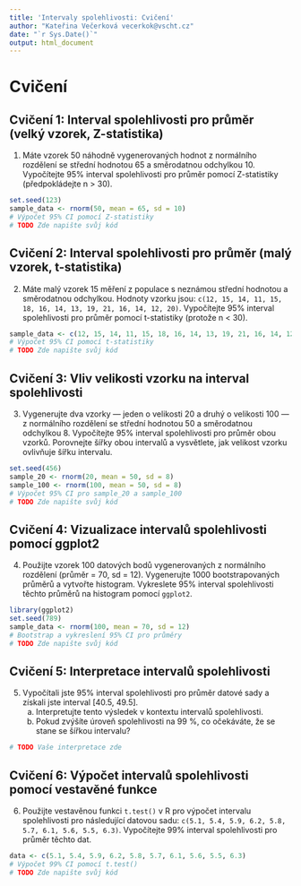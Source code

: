 ```yaml
---
title: 'Intervaly spolehlivosti: Cvičení'
author: "Kateřina Večerková vecerkok@vscht.cz"
date: "`r Sys.Date()`"
output: html_document
---
```


# Cvičení

## **Cvičení 1: Interval spolehlivosti pro průměr (velký vzorek, Z-statistika)**

1. Máte vzorek 50 náhodně vygenerovaných hodnot z normálního rozdělení se střední hodnotou 65 a směrodatnou odchylkou 10. Vypočítejte 95% interval spolehlivosti pro průměr pomocí Z-statistiky (předpokládejte n > 30).  

```r
set.seed(123)
sample_data <- rnorm(50, mean = 65, sd = 10)
# Výpočet 95% CI pomocí Z-statistiky
# TODO Zde napište svůj kód
```

## **Cvičení 2: Interval spolehlivosti pro průměr (malý vzorek, t-statistika)**

2. Máte malý vzorek 15 měření z populace s neznámou střední hodnotou a směrodatnou odchylkou. Hodnoty vzorku jsou:
   `c(12, 15, 14, 11, 15, 18, 16, 14, 13, 19, 21, 16, 14, 12, 20)`.
   Vypočítejte 95% interval spolehlivosti pro průměr pomocí t-statistiky (protože n < 30).

```r
sample_data <- c(12, 15, 14, 11, 15, 18, 16, 14, 13, 19, 21, 16, 14, 12, 20)
# Výpočet 95% CI pomocí t-statistiky
# TODO Zde napište svůj kód
```

## **Cvičení 3: Vliv velikosti vzorku na interval spolehlivosti**

3. Vygenerujte dva vzorky — jeden o velikosti 20 a druhý o velikosti 100 — z normálního rozdělení se střední hodnotou 50 a směrodatnou odchylkou 8.
   Vypočítejte 95% interval spolehlivosti pro průměr obou vzorků.
   Porovnejte šířky obou intervalů a vysvětlete, jak velikost vzorku ovlivňuje šířku intervalu.

```r
set.seed(456)
sample_20 <- rnorm(20, mean = 50, sd = 8)
sample_100 <- rnorm(100, mean = 50, sd = 8)
# Výpočet 95% CI pro sample_20 a sample_100
# TODO Zde napište svůj kód
```

## **Cvičení 4: Vizualizace intervalů spolehlivosti pomocí ggplot2**

4. Použijte vzorek 100 datových bodů vygenerovaných z normálního rozdělení (průměr = 70, sd = 12). Vygenerujte 1000 bootstrapovaných průměrů a vytvořte histogram.
   Vykreslete 95% interval spolehlivosti těchto průměrů na histogram pomocí `ggplot2`.

```r
library(ggplot2)
set.seed(789)
sample_data <- rnorm(100, mean = 70, sd = 12)
# Bootstrap a vykreslení 95% CI pro průměry
# TODO Zde napište svůj kód
```

## **Cvičení 5: Interpretace intervalů spolehlivosti**

5. Vypočítali jste 95% interval spolehlivosti pro průměr datové sady a získali jste interval \[40.5, 49.5].
   a. Interpretujte tento výsledek v kontextu intervalů spolehlivosti.
   b. Pokud zvýšíte úroveň spolehlivosti na 99 %, co očekáváte, že se stane se šířkou intervalu?

```r
# TODO Vaše interpretace zde
```

## **Cvičení 6: Výpočet intervalů spolehlivosti pomocí vestavěné funkce**

6. Použijte vestavěnou funkci `t.test()` v R pro výpočet intervalu spolehlivosti pro následující datovou sadu:
   `c(5.1, 5.4, 5.9, 6.2, 5.8, 5.7, 6.1, 5.6, 5.5, 6.3)`.
   Vypočítejte 99% interval spolehlivosti pro průměr těchto dat.

```r
data <- c(5.1, 5.4, 5.9, 6.2, 5.8, 5.7, 6.1, 5.6, 5.5, 6.3)
# Výpočet 99% CI pomocí t.test()
# TODO Zde napište svůj kód
```
